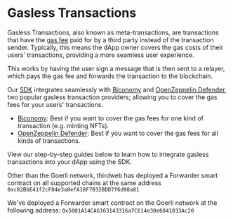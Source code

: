
# Gasless Transactions

Gasless Transactions, also known as meta-transactions, are transactions that have the [gas fee](/glossary/gas)
paid for by a third party instead of the transaction sender.
Typically, this means the dApp owner covers the gas costs of their users' transactions, providing a more seamless user experience.

This works by having the user sign a message that is then sent to a relayer, which pays the gas fee and forwards the transaction to the blockchain.

Our [SDK](/sdk) integrates seamlessly with [Biconomy](https://biconomy.io/) and [OpenZeppelin Defender](https://www.openzeppelin.com/defender), two popular gasless transaction providers;
allowing you to cover the gas fees for your users' transactions.

- [Biconomy](https://biconomy.io/): Best if you want to cover the gas fees for one kind of transaction (e.g. minting NFTs).
- [OpenZeppelin Defender](https://www.openzeppelin.com/defender): Best if you want to cover the gas fees for all kinds of transactions.

View our step-by-step guides below to learn how to integrate gasless transactions into your dApp using the SDK.

<div className='grid md:grid-cols-2 gap-x-4 my-8'>

<CardLink
	label="Integrate the SDK with Biconomy"
	href="https://blog.thirdweb.com/guides/biconomy-gasless-guide/"
	icon="educate"
/>

<CardLink
	label="Integrate the SDK with Open Zeppelin"
	href="https://blog.thirdweb.com/guides/create-gasless-nft-drop/"
	icon="educate"
/>

</div>

<Callout variant='info' title='Forwarder Contract'>

Other than the Goerli network, thirdweb has deployed a Forwarder
smart contract on all supported chains at the same address
`0xc82BbE41f2cF04e3a8efA18F7032BDD7f6d98a81`

We've deployed a Forwarder smart contract on the Goerli network at the following address: `0x5001A14CA6163143316a7C614e30e6041033Ac20`

</Callout>
